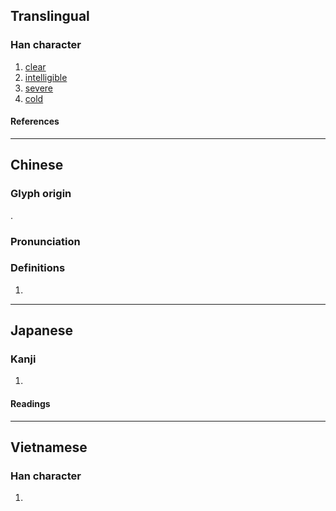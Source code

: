 {{character info/new}}
==Translingual==

===Han character===
{{Han char|rn=61|rad=心|as=12|sn=15|four=94096|canj=PKCF|ids=⿰忄尞}}

# [[clear]]
# [[intelligible]]
# [[severe]]
# [[cold]]

====References====
{{Han ref|kx=0403.380|dkj=11258|dj=0744.070|hdz=42353.130|uh=61AD}}

----

==Chinese==
{{zh-forms}}

===Glyph origin===
{{Han etym}}
{{Han compound|心|尞|c1=s|c2=p|t1=heart|ls=psc}}.

===Pronunciation===
{{zh-pron
|m=liǎo
|c=liu5
|mn=qz,tw,xm,zz:liáu
|mc=y
|oc=y
|ma=
|cat=a
}}

===Definitions===
{{zh-hanzi}}

# {{rfdef|zh}}

----

==Japanese==

===Kanji===
{{ja-kanji|grade=|rs=心12}}

# {{rfdef|ja|sort=心12}}

====Readings====
{{ja-readings
|on=りょう
|kun=さとい
}}

----

==Vietnamese==

===Han character===
{{vi-readings|rs=心12|reading=trêu}}

# {{rfdef|vi|sort=心12}}